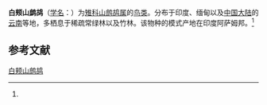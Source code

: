 {{Speciesbox
| name = 白颊山鹧鸪
| status = 
| status_system = 
| image = 
| genus = Arborophila
| species = atrogularis
| authority = (Blyth)<ref name='id1632'>{{cite web| url =http://www.bioinfo.cn/db05/BjdwSpecies.php?action=view&id=1632| title =白颊山鹧鸪| work =《中国动物物种编目数据库》| publisher =中国科学院微生物研究所| author =中国科学院动物研究所| accessdate =2009-04-04| deadurl =yes| archiveurl =https://web.archive.org/web/20160305072049/http://www.bioinfo.cn/db05/BjdwSpecies.php?action=view&id=1632| archivedate =2016-03-05}}</ref>
}}

'''白颊山鹧鸪'''（[[学名|学名]]：{{lang|la|''Arborophila atrogularis''}}）为[[雉科|雉科]][[山鹧鸪属|山鹧鸪属]]的[[鸟类|鸟类]]。分布于印度、缅甸以及[[中国大陆|中国大陆]]的[[云南|云南]]等地，多栖息于稀疏常绿林以及竹林。该物种的模式产地在印度阿萨姆邦。<ref name='id1632'/>

== 参考文献 ==
{{reflist}}
{{Taxonbar|from=Q776263}}

[[Category:山鹧鸪属|白颊山鹧鸪]]


{{鸡形目小作品}}